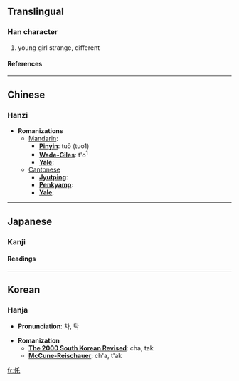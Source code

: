 ==Translingual==
===Han character===
{{Han char|rad=人|as=03|sn=5|four=|canj=人竹心 (OHP)}}
# young girl  strange, different
====References====
{{Han ref|kx=0093.010|dkj=00376|dj=0196.050|hdz=10114.060|uh=4EDB|ud=20187}}


----
==Chinese==
===Hanzi===


* '''Romanizations'''
** [[Mandarin]]:
*** '''[[Pinyin]]''': tuō (tuo1)
*** '''[[Wade-Giles]]''': t'o<sup>1</sup>
*** '''[[Yale]]''': 
**[[Cantonese]]
***'''[[Jyutping]]''':
***'''[[Penkyamp]]''': 
***'''[[Yale]]''': 


----
==Japanese==
===Kanji===


{{ja-kanji|grade=|rs=人03}}
====Readings====
{{ja-readings|on=[[た]] (ta), [[たく]] (taku)|kun=[[おとめ]] (otome), [[よる]] (yoru)}}


----
==Korean==
===Hanja===

* '''Pronunciation''': 차, 탁

* '''Romanization'''
** '''[[The 2000 South Korean Revised Romanization|The 2000 South Korean Revised]]''': cha, tak
** '''[[McCune-Reischauer]]''': ch'a, t'ak





[[fr:仛]]